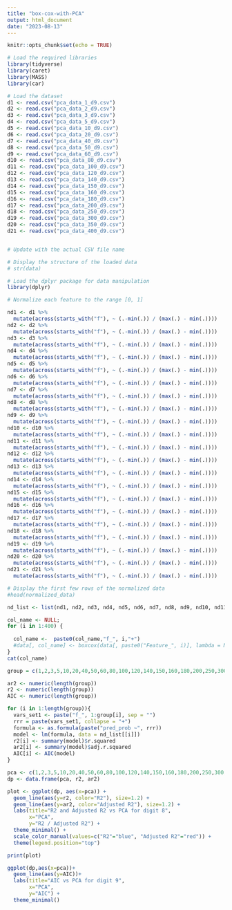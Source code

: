 ```yaml
---
title: "box-cox-with-PCA"
output: html_document
date: "2023-08-13"
---
```


```r
knitr::opts_chunk$set(echo = TRUE)
```

```r
# Load the required libraries
library(tidyverse)
library(caret)
library(MASS)
library(car)


```

```r
# Load the dataset
d1 <- read.csv("pca_data_1_d9.csv")
d2 <- read.csv("pca_data_2_d9.csv") 
d3 <- read.csv("pca_data_3_d9.csv") 
d4 <- read.csv("pca_data_5_d9.csv") 
d5 <- read.csv("pca_data_10_d9.csv") 
d6 <- read.csv("pca_data_20_d9.csv") 
d7 <- read.csv("pca_data_40_d9.csv")
d8 <- read.csv("pca_data_50_d9.csv") 
d9 <- read.csv("pca_data_60_d9.csv") 
d10 <- read.csv("pca_data_80_d9.csv") 
d11 <- read.csv("pca_data_100_d9.csv") 
d12 <- read.csv("pca_data_120_d9.csv") 
d13 <- read.csv("pca_data_140_d9.csv")
d14 <- read.csv("pca_data_150_d9.csv") 
d15 <- read.csv("pca_data_160_d9.csv") 
d16 <- read.csv("pca_data_180_d9.csv") 
d17 <- read.csv("pca_data_200_d9.csv") 
d18 <- read.csv("pca_data_250_d9.csv") 
d19 <- read.csv("pca_data_300_d9.csv")
d20 <- read.csv("pca_data_350_d9.csv")
d21 <- read.csv("pca_data_400_d9.csv")


# Update with the actual CSV file name

# Display the structure of the loaded data
# str(data)

```

```r
# Load the dplyr package for data manipulation
library(dplyr)

# Normalize each feature to the range [0, 1]

nd1 <- d1 %>%
  mutate(across(starts_with("f"), ~ (.-min(.)) / (max(.) - min(.))))
nd2 <- d2 %>%
  mutate(across(starts_with("f"), ~ (.-min(.)) / (max(.) - min(.))))
nd3 <- d3 %>%
  mutate(across(starts_with("f"), ~ (.-min(.)) / (max(.) - min(.))))
nd4 <- d4 %>%
  mutate(across(starts_with("f"), ~ (.-min(.)) / (max(.) - min(.))))
nd5 <- d5 %>%
  mutate(across(starts_with("f"), ~ (.-min(.)) / (max(.) - min(.))))
nd6 <- d6 %>%
  mutate(across(starts_with("f"), ~ (.-min(.)) / (max(.) - min(.))))
nd7 <- d7 %>%
  mutate(across(starts_with("f"), ~ (.-min(.)) / (max(.) - min(.))))
nd8 <- d8 %>%
  mutate(across(starts_with("f"), ~ (.-min(.)) / (max(.) - min(.))))
nd9 <- d9 %>%
  mutate(across(starts_with("f"), ~ (.-min(.)) / (max(.) - min(.))))
nd10 <- d10 %>%
  mutate(across(starts_with("f"), ~ (.-min(.)) / (max(.) - min(.))))
nd11 <- d11 %>%
  mutate(across(starts_with("f"), ~ (.-min(.)) / (max(.) - min(.))))
nd12 <- d12 %>%
  mutate(across(starts_with("f"), ~ (.-min(.)) / (max(.) - min(.))))
nd13 <- d13 %>%
  mutate(across(starts_with("f"), ~ (.-min(.)) / (max(.) - min(.))))
nd14 <- d14 %>%
  mutate(across(starts_with("f"), ~ (.-min(.)) / (max(.) - min(.))))
nd15 <- d15 %>%
  mutate(across(starts_with("f"), ~ (.-min(.)) / (max(.) - min(.))))
nd16 <- d16 %>%
  mutate(across(starts_with("f"), ~ (.-min(.)) / (max(.) - min(.))))
nd17 <- d17 %>%
  mutate(across(starts_with("f"), ~ (.-min(.)) / (max(.) - min(.))))
nd18 <- d18 %>%
  mutate(across(starts_with("f"), ~ (.-min(.)) / (max(.) - min(.))))
nd19 <- d19 %>%
  mutate(across(starts_with("f"), ~ (.-min(.)) / (max(.) - min(.))))
nd20 <- d20 %>%
  mutate(across(starts_with("f"), ~ (.-min(.)) / (max(.) - min(.))))
nd21 <- d21 %>%
  mutate(across(starts_with("f"), ~ (.-min(.)) / (max(.) - min(.))))

# Display the first few rows of the normalized data
#head(normalized_data)

nd_list <- list(nd1, nd2, nd3, nd4, nd5, nd6, nd7, nd8, nd9, nd10, nd11, nd12, nd13, nd14,nd15,nd16,nd17,nd18,nd19,nd20,nd21)
```

```r
col_name <- NULL;
for (i in 1:400) {
  
  col_name <-  paste0(col_name,"f_", i,"+")
  #data[, col_name] <- boxcox(data[, paste0("Feature_", i)], lambda = NULL)$x
}
cat(col_name)
```

```r
group = c(1,2,3,5,10,20,40,50,60,80,100,120,140,150,160,180,200,250,300,350,400)

ar2 <- numeric(length(group))
r2 <- numeric(length(group))
AIC <- numeric(length(group))

for (i in 1:length(group)){
  vars_set1 <- paste("f_", 1:group[i], sep = "")
  rrr = paste(vars_set1, collapse = "+")
  formula <- as.formula(paste("pred_prob ~", rrr))
  model <- lm(formula, data = nd_list[[i]])
  r2[i] <- summary(model)$r.squared
  ar2[i] <- summary(model)$adj.r.squared
  AIC[i] <- AIC(model)
}


```

```r
pca <- c(1,2,3,5,10,20,40,50,60,80,100,120,140,150,160,180,200,250,300,350,400)
dp <- data.frame(pca, r2, ar2)

plot <- ggplot(dp, aes(x=pca)) +
  geom_line(aes(y=r2, color="R2"), size=1.2) +
  geom_line(aes(y=ar2, color="Adjusted R2"), size=1.2) +
  labs(title="R2 and Adjusted R2 vs PCA for digit 8",
       x="PCA",
       y="R2 / Adjusted R2") +
  theme_minimal() +
  scale_color_manual(values=c("R2"="blue", "Adjusted R2"="red")) +
  theme(legend.position="top")

print(plot)

ggplot(dp,aes(x=pca))+
  geom_line(aes(y=AIC))+
  labs(title="AIC vs PCA for digit 9",
       x="PCA",
       y="AIC") +
  theme_minimal()

```